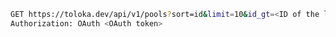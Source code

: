 ```bash
GET https://toloka.dev/api/v1/pools?sort=id&limit=10&id_gt=<ID of the last pool from the previous response>
Authorization: OAuth <OAuth token>
```